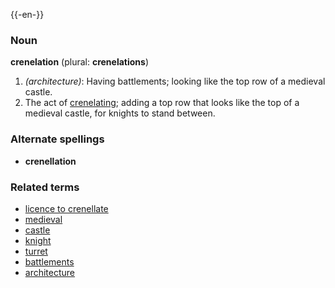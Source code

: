 {{-en-}}

===Noun===
'''crenelation''' (plural: '''crenelations''')
#''(architecture)'': Having battlements; looking like the top row of a medieval castle.
#The act of [[crenelating]]; adding a top row that looks like the top of a medieval castle, for knights to stand between.

===Alternate spellings===
*'''crenellation'''

===Related terms===
*[[licence to crenellate]]
*[[medieval]]
*[[castle]]
*[[knight]]
*[[turret]] <!-- sp? -->
*[[battlement]]s
*[[architecture]]